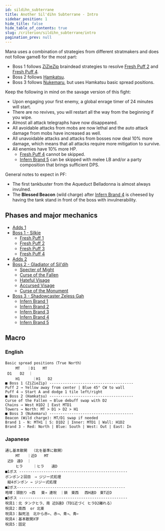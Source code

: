 ```yaml
---
id: sildihn_subterrane
title: Another Sil'dihn Subterrane - Intro
sidebar_position: 1
hide_title: false
hide_table_of_contents: true
slug: /criterion/sildihn_subterrane/intro
pagination_prev: null
---
```


Mana uses a combination of strategies from different stratmakers and does not follow game8 for the most part:
- Boss 1 follows [ZiZieZip](https://x.com/ZizieZip/status/1582379825720741889) braindead strategies to resolve [Fresh Puff 2](/criterion/sildihn_subterrane/boss_1/fresh_puff_2) and [Fresh Puff 4](/criterion/sildihn_subterrane/boss_1/fresh_puff_4).
- Boss 2 follows [Hamkatsu](https://www.youtube.com/watch?v=TDlhDJhSC2M).
- Boss 3 follows [Nukemaru](https://www.youtube.com/watch?v=UPhrf4jc3wg), but uses Hamkatsu basic spread positions.

Keep the following in mind on the savage version of this fight:
- Upon engaging your first enemy, a global enrage timer of 24 minutes will start.
- There are no revives, you will restart all the way from the beginning if you wipe.
- Almost all attack telegraphs have now disappeared.
- All avoidable attacks from mobs are now lethal and the auto attack damage from mobs have increased as well.
- All unavoidable attacks and attacks from bosses now deal 10% more damage, which means that all attacks require more mitigation to survive.
- All enemies have 10% more HP.
  - [Fresh Puff 4](/criterion/sildihn_subterrane/boss_1/fresh_puff_4) cannot be skipped.
  - [Infern Brand 5](/criterion/sildihn_subterrane/boss_3/infern_brand_5) can be skipped with melee LB and/or a party composition that brings sufficient DPS.

General notes to expect in PF:
- The first tankbuster from the Aqueduct Belladonna is almost always invulned.
- The **Blessed Beacon** (wild charge) after [Infern Brand 4](/criterion/sildihn_subterrane/boss_3/infern_brand_4) is cheesed by having the tank stand in front of the boss with invulnerability.

## Phases and major mechanics

- [Adds 1](/criterion/sildihn_subterrane/adds_1)
- [Boss 1 - Silkie](/criterion/sildihn_subterrane/boss_1/intro)
  - [Fresh Puff 1](/criterion/sildihn_subterrane/boss_1/fresh_puff_1)
  - [Fresh Puff 2](/criterion/sildihn_subterrane/boss_1/fresh_puff_2)
  - [Fresh Puff 3](/criterion/sildihn_subterrane/boss_1/fresh_puff_3)
  - [Fresh Puff 4](/criterion/sildihn_subterrane/boss_1/fresh_puff_4)
- [Adds 2](/criterion/sildihn_subterrane/adds_2)
- [Boss 2 - Gladiator of Sil'dih](/criterion/sildihn_subterrane/boss_2/intro)
  - [Specter of Might](/criterion/sildihn_subterrane/boss_2/specter_of_might)
  - [Curse of the Fallen](/criterion/sildihn_subterrane/boss_2/curse_of_the_fallen)
  - [Hateful Visage](/criterion/sildihn_subterrane/boss_2/hateful_visage)
  - [Accursed Visage](/criterion/sildihn_subterrane/boss_2/accursed_visage)
  - [Curse of the Monument](/criterion/sildihn_subterrane/boss_2/curse_of_the_monument)
- [Boss 3 - Shadowcaster Zeless Gah](/criterion/sildihn_subterrane/boss_3/intro)
  - [Infern Brand 1](/criterion/sildihn_subterrane/boss_3/infern_brand_1)
  - [Infern Brand 2](/criterion/sildihn_subterrane/boss_3/infern_brand_2)
  - [Infern Brand 3](/criterion/sildihn_subterrane/boss_3/infern_brand_3)
  - [Infern Brand 4](/criterion/sildihn_subterrane/boss_3/infern_brand_4)
  - [Infern Brand 5](/criterion/sildihn_subterrane/boss_3/infern_brand_5)

## Macro

### English

    Basic spread positions（True North）
     　  MT　　｜D1　　MT
     D1　  D2  ｜
     　  H1  　  ｜H1　　D2
    ■ Boss 1 (ZiZieZip) --------------------------------------
    Puff 2 → Yellow away from center | Blue 45° CW to wall
    Puff 4 → Start A and dodge 1 tile left/right
    ■ Boss 2 (Hamkatsu) --------------------------------------
    Curse of the Fallen → Blue debuff swap with D2
    Chains → West H1D2 | East MTD1
    Towers → North: MT > D1 > D2 > H1 
    ■ Boss 3 (Nukemaru) --------------------------------------
    Beacon (Wild charge): MT/D1 swap if needed
    Brand 1 - N: MTH1 | S: D1D2 | Inner: MTD1 | Wall: H1D2
    Brand 3 - Red: North | Blue: South | West: Out | East: In


### Japanese

    通し基本散開  （北を基準に散開）
     　  MT　　｜近D　　MT
     近D　遠D  ｜
     　  ヒラ  　 ｜ヒラ　　遠D
    ■1ボス -------------------------------------------------
    ポンポン２回目　→ ジジー式処理
     縦4ポンポン → ジジー式処理
    ■2ボス-------------------------------------------------
    咆哮：頭割り ←西　 東→ 連呪　｜鎖　東西　 西H遠D　東T近D
    ■3ボス -------------------------------------------------
    呪具1：北 タンクヒラ、南 近D遠D（TD1近づく ヒラD2離れる）
    呪具2：南西  or 北東
    呪具3：脳死法　北から赤←、赤→、青→、青←
    呪具4：基本散開X字
    呪具5：固定